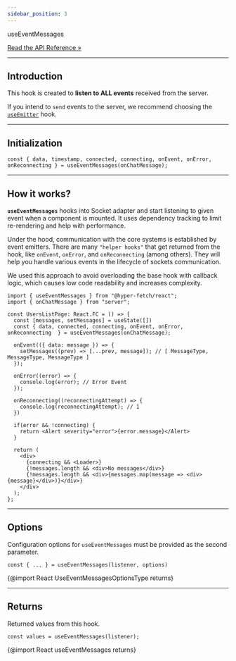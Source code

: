 ```yaml
---
sidebar_position: 3
---
```


<div class="api-link">
  <div class="api-link-title">useEventMessages</div>
  <div class="api-link-sub-title">

[Read the API Reference »](/api/React/Hook/useEventMessages.mdx)

  </div>
</div>

---

## Introduction

This hook is created to **listen to ALL events** received from the server.

If you intend to `send` events to the server, we recommend choosing the
[`useEmitter`](/documentation/04-react/03-sockets/use-emitter.mdx) hook.

---

## Initialization

```tsx
const { data, timestamp, connected, connecting, onEvent, onError, onReconnecting } = useEventMessages(onChatMessage);
```

---

## How it works?

**`useEventMessages`** hooks into Socket adapter and start listening to given event when a component is mounted. It uses
dependency tracking to limit re-rendering and help with performance.

Under the hood, communication with the core systems is established by event emitters. There are many `"helper hooks"`
that get returned from the hook, like `onEvent`, `onError`, and `onReconnecting` (among others). They will help you
handle various events in the lifecycle of sockets communication.

We used this approach to avoid overloading the base hook with callback logic, which causes low code readability and
increases complexity.

```tsx
import { useEventMessages } from "@hyper-fetch/react";
import { onChatMessage } from "server";

const UsersListPage: React.FC = () => {
  const [messages, setMessages] = useState([])
  const { data, connected, connecting, onEvent, onError, onReconnecting  } = useEventMessages(onChatMessage);

  onEvent(({ data: message }) => {
    setMessages((prev) => [...prev, message]); // [ MessageType, MessageType, MessageType ]
  });

  onError((error) => {
    console.log(error); // Error Event
  });

  onReconnecting((reconnectingAttempt) => {
    console.log(reconnectingAttempt); // 1
  })

  if(error && !connecting) {
    return <Alert severity="error">{error.message}</Alert>
  }

  return (
    <div>
      {connecting && <Loader>}
      {!messages.length && <div>No messages</div>}
      {!messages.length && <div>{messages.map(message => <div>{message}</div>)}</div>}
    </div>
  );
};
```

---

## Options

Configuration options for `useEventMessages` must be provided as the second parameter.

```tsx
const { ... } = useEventMessages(listener, options)
```

{@import React UseEventMessagesOptionsType returns}

---

## Returns

Returned values from this hook.

```tsx
const values = useEventMessages(listener);
```

{@import React useEventMessages returns}
